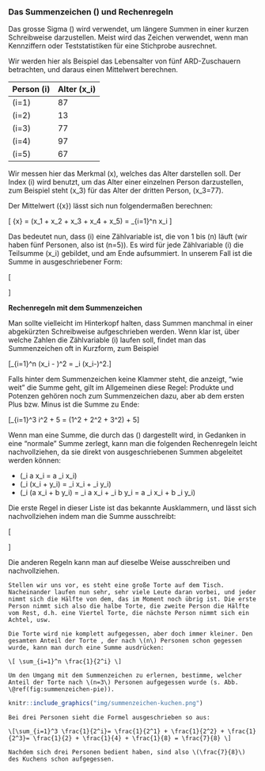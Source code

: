 ### Das Summenzeichen \(\Sigma\) und Rechenregeln {#sec-summenzeichen}

Das grosse Sigma \(\Sigma\) wird verwendet, um längere Summen in einer kurzen Schreibweise darzustellen. Meist wird das Zeichen verwendet, wenn man Kennziffern oder Teststatistiken für eine Stichprobe ausrechnet.

Wir werden hier als Beispiel das Lebensalter von fünf ARD-Zuschauern betrachten, und daraus einen Mittelwert berechnen.

| Person \(i\) | Alter \(x_i\) |
| ------------ | ------------- |
| \(i=1\)      | 87            |
| \(i=2\)      | 13            |
| \(i=3\)      | 77            |
| \(i=4\)      | 97            |
| \(i=5\)      | 67            |


Wir messen hier das Merkmal \(x\), welches das Alter darstellen soll. Der Index \(i\) wird benutzt, um das Alter einer einzelnen Person darzustellen, zum Beispiel steht \(x_3\) für das Alter der dritten Person, \(x_3=77\).

Der Mittelwert \(\bar{x}\) lässt sich nun folgendermaßen berechnen:

\[ \bar{x} = \frac{1}{n} (x_1 + x_2 + x_3 + x_4 + x_5) = \frac{1}{n} \sum_{i=1}^n x_i \]

Das bedeutet nun, dass \(i\) eine Zählvariable ist, die von 1 bis \(n\) läuft (wir haben fünf Personen, also ist \(n=5\)). Es wird für jede Zählvariable \(i\) die Teilsumme \(x_i\) gebildet, und am Ende aufsummiert. In unserem Fall ist die Summe in ausgeschriebener Form:

\[ \begin{aligned} \frac{1}{n} \sum_{i=1}^5 x_i & = \frac{1}{n} (x_1+x_2+x_3+x_4+x_5) \\ & = \frac{1}{5} (87+134+77+97+68) \\ & = 92.6 \end{aligned} \]

**Rechenregeln mit dem Summenzeichen**

Man sollte vielleicht im Hinterkopf halten, dass Summen manchmal in einer abgekürzten Schreibweise aufgeschrieben werden. Wenn klar ist, über welche Zahlen die Zählvariable \(i\) laufen soll, findet man das Summenzeichen oft in Kurzform, zum Beispiel

\[\sum_{i=1}^n (x_i - \mu)^2 = \sum_i (x_i-\mu)^2.\]

Falls hinter dem Summenzeichen keine Klammer steht, die anzeigt, "wie weit" die Summe geht, gilt im Allgemeinen diese Regel: Produkte und Potenzen gehören noch zum Summenzeichen dazu, aber ab dem ersten Plus bzw. Minus ist die Summe zu Ende:

\[\sum_{i=1}^3 i\cdot 2^2 + 5 = (1\cdot 2^2 + 2\cdot 2^2 + 3\cdot 2^2) + 5\]

Wenn man eine Summe, die durch das \(\Sigma\) dargestellt wird, in Gedanken in eine "normale" Summe zerlegt, kann man die folgenden Rechenregeln leicht nachvollziehen, da sie direkt von ausgeschriebenen Summen abgeleitet werden können:

- \(\sum_i a \cdot x_i = a \cdot \sum_i x_i\)
- \(\sum_i (x_i + y_i) = \sum_i x_i + \sum_i y_i\)
- \(\sum_i (a x_i + b y_i) = \sum_i a x_i + \sum_i b y_i = a \sum_i x_i + b \sum_i y_i\)

Die erste Regel in dieser Liste ist das bekannte Ausklammern, und lässt sich nachvollziehen indem man die Summe ausschreibt:

\[\begin{aligned}\sum_i a \cdot x_i & = a x_1 + a x_2 + a x_3 + \ldots \\ & = a \cdot (x_1 + x_2 + x_3 + \ldots) \\ & = a \cdot \sum_i x_i\end{aligned}\]

Die anderen Regeln kann man auf dieselbe Weise ausschreiben und nachvollziehen.

```exercise

Stellen wir uns vor, es steht eine große Torte auf dem Tisch. Nacheinander laufen nun sehr, sehr viele Leute daran vorbei, und jeder nimmt sich die Hälfte von dem, das im Moment noch übrig ist. Die erste Person nimmt sich also die halbe Torte, die zweite Person die Hälfte vom Rest, d.h. eine Viertel Torte, die nächste Person nimmt sich ein Achtel, usw.

Die Torte wird nie komplett aufgegessen, aber doch immer kleiner. Den gesamten Anteil der Torte , der nach \(n\) Personen schon gegessen wurde, kann man durch eine Summe ausdrücken:

\[ \sum_{i=1}^n \frac{1}{2^i} \]

Um den Umgang mit dem Summenzeichen zu erlernen, bestimme, welcher Anteil der Torte nach \(n=3\) Personen aufgegessen wurde (s. Abb. \@ref(fig:summenzeichen-pie)).
```

```r
knitr::include_graphics("img/summenzeichen-kuchen.png")
```


```solution
Bei drei Personen sieht die Formel ausgeschrieben so aus:

\[\sum_{i=1}^3 \frac{1}{2^i}= \frac{1}{2^1} + \frac{1}{2^2} + \frac{1}{2^3}= \frac{1}{2} + \frac{1}{4} + \frac{1}{8} = \frac{7}{8} \]

Nachdem sich drei Personen bedient haben, sind also \(\frac{7}{8}\) des Kuchens schon aufgegessen.
```



